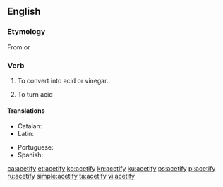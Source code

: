 ==English==

===Etymology===
From {{der|en|la|acetum||vinegar}} {{suffix||fy|lang=en}} or {{back-form|acetification|lang=en|nocap=1}}

===Verb===
{{en-verb|acetif|ies}}

# {{lb|en|transitive}} To convert into acid or vinegar.
# {{lb|en|intransitive}} To turn acid

====Translations====
{{trans-top|convert into acid or vinegar}}
* Catalan: {{t+|ca|acetificar}}
* Latin: {{t-needed|la}}
{{trans-mid}}
* Portuguese: {{t+|pt|acetificar}}
* Spanish: {{t+|es|acetificar}}
{{trans-bottom}}

{{trans-top|turn acid}}
{{trans-mid}}
{{trans-bottom}}

[[ca:acetify]]
[[et:acetify]]
[[ko:acetify]]
[[kn:acetify]]
[[ku:acetify]]
[[ps:acetify]]
[[pl:acetify]]
[[ru:acetify]]
[[simple:acetify]]
[[ta:acetify]]
[[vi:acetify]]